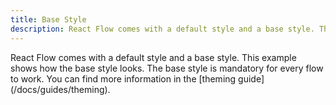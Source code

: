 ```yaml
---
title: Base Style
description: React Flow comes with a default style and a base style. This example shows how the base style looks.
---
```



<ExampleLayout>
React Flow comes with a default style and a base style. This example shows how the base style looks. The base style is mandatory for every flow to work.
You can find more information in the [theming guide](/docs/guides/theming).

<ExampleViewer codePath="example-flows/BaseStyle" />
</ExampleLayout>
